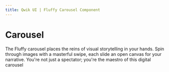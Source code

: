 ```yaml
---
title: Qwik UI | Fluffy Carousel Component
---
```



# Carousel

The Fluffy carousel places the reins of visual storytelling in your hands. Spin through images with a masterful swipe, each slide an open canvas for your narrative. You're not just a spectator; you're the maestro of this digital carousel

<StatusBanner status={statusByComponent.fluffy.Checkbox} />
